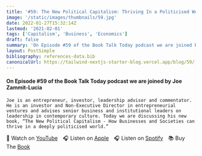 ```yaml
---
title: '#59: The New Political Capitalism: Thriving In a Politicised World: Interview with Joe Zammit-Lucia'
image: '/static/images/thumbnails/59.jpg'
date: 2022-01-27T15:32:14Z
lastmod: '2021-02-01'
tags: ['Capitalism', 'Business', 'Economics']
draft: false
summary: 'On Episode #59 of the Book Talk Today podcast we are joined by Joe Zammit-Lucia. Joe is an entrepreneur, investor, leadership advisor and commentator. He is an investor and Non-Executive Director in entrepreneurial ventures and advises senior business and institutional leaders on leadership in contemporary culture. Today we are discussing his new book, “The New Political Capitalism - How Businesses and Societies can thrive in a deeply politicised world.”'
layout: PostSimple
bibliography: references-data.bib
canonicalUrl: https://tailwind-nextjs-starter-blog.vercel.app/blog/59/
---
```


#### On Episode #59 of the Book Talk Today podcast we are joined by Joe Zammit-Lucia

    Joe is an entrepreneur, investor, leadership advisor and commentator. He is an investor and Non-Executive Director in entrepreneurial ventures and advises senior business and institutional leaders on leadership in contemporary culture. Today we are discussing his new book, “The New Political Capitalism - How Businesses and Societies can thrive in a deeply politicised world.”

🎥&nbsp;Watch on [YouTube]&emsp;🎧&nbsp;Listen on [Apple]&emsp;🎧&nbsp;Listen on [Spotify]&emsp;📚&nbsp;Buy The [Book]&emsp;

[youtube]: https://youtu.be/fcLnSkrQ4EI
[apple]: https://podcasts.apple.com/gb/podcast/59-the-new-political-capitalism-thriving-in-a/id1525619296?i=1000549206557
[spotify]: https://open.spotify.com/episode/0Bvbr9IP5VGSmTZoCtxFDT?si=AjSonBqdToqHhCeiOODcRw
[book]: https://amzn.to/3UuI40B
